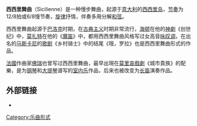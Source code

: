 '''西西里舞曲'''（Sicilienne）是一种慢步舞曲，起源于[[意大利|意大利]]的[[西西里岛|西西里岛]]，[[节奏|节奏]]为12/8拍或6/8慢节奏，[[旋律|旋律]]抒情，伴奏多用分解[[和弦|和弦]]。

西西里舞曲起源于[[巴洛克|巴洛克]]时期，在[[古典主义|古典主义]]时期非常流行，[[海顿|海顿]]在他的[[神劇|神劇]]《创世纪》中，[[莫扎特|莫扎特]]在他的《[[魔笛|魔笛]]》中，都用西西里舞曲风格写过女高音[[咏叹调|咏叹调]]，在出名的[[马斯卡尼|马斯卡尼]]的[[歌剧|歌剧]]《乡村骑士》中的结尾《哦，罗拉》也是西西里舞曲形式的作品。

[[法國|法國]]作曲家[[佛瑞|佛瑞]]也曾写过西西里舞曲，最早出現在[[莫里哀|莫里哀]][[戲劇|戲劇]]《城市貴族》的配樂，是为[[钢琴|钢琴]]和[[大提琴|大提琴]]谱写的[[室内乐|室内乐]]作品，后来也被改变为[[长笛|长笛]]演奏作品。

== 外部链接 ==
* {{IMSLP2|work=Sicilienne, Op.78 (Fauré, Gabriel)}}

[[Category:乐曲形式|Category:乐曲形式]]